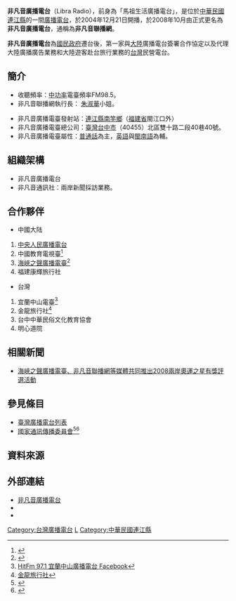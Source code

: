{{廣播電臺
| 電臺名稱         = 非凡音廣播電台
| 英文名稱         = Libra Radio
| 電臺圖片檔案     =
| 電臺圖片尺寸     =
| 電臺圖片名稱     = 
| 通称             = 非凡音聯播網
| 缩写             = 
| 所屬國家         = {{ROC}}
| 總部所在         = [[福建省_(中華民國)|福建省]][[連江縣_(中華民國)|連江縣]][[南竿鄉|南竿鄉]]清水村6號  
| 播放地區         = [[連江縣_(中華民國)|連江縣]][[南竿鄉|南竿鄉]]
| 開播日期         = 2004年12月21日<br/>（{{age in years and days|2004|12|21|age=no}}）
| 停播日期         =
| 主要语言         = [[普通話|普通話]]、[[英語|英語]]、[[閩南語|閩南語]]
| 電臺口號         = 
| 隶属             = 
| 擁有者           = 
| 持股者           = 
| 董事长           = 
| 前電臺名稱       = 馬祖生活廣播電台
| 被取代名稱       = 
| 集團同類頻道     = 
| 重播服務頻道     = 
| 電臺官方網站     = http://www.libraradio.com.tw/
| 備註             = 
| 收听时间01       = [[連江縣_(中華民國)|連江縣]][[南竿鄉|南竿鄉]]
| 收听频率01       = FM98.5
| 線上收聽網站01   = HiNet HiChannel
| 線上收聽網址01   = [http://hichannel.hinet.net/radio/index.do?id=1040 非凡音電台]
}}
{{Infobox Company 
| company_name = 非凡音廣播電台股份有限公司
| company_name_en = Libra Radio Co., Ltd.
| company_logo = 
| company_type = [[股份有限公司|股份有限公司]]
| local_code_name = TW
| local_code = 27243402
| foundation = 2004年12月21日
| location = {{ROC-TW}}<br/>[[台中市|台中市]][[北區_(台中市)|北區]][[雙十路|雙十路]]二段40巷40號
| key_people = [[董事長|董事長]]：[[朱淑華|朱淑華]]<ref>[https://web.archive.org/web/20110707122144/http://big5.am765.com/zt1/ztfl/ypzt/dsyjtzlyh/dsyjtlhyw/200908/t20090814_481276.htm 朱淑華在第十一屆對台灣廣播聯誼會開幕式上的致辭].你好臺灣網. 2009-08-14 [2009-10-16]. （[http://big5.am765.com/zt1/ztfl/ypzt/dsyjtzlyh/dsyjtlhyw/200908/t20090814_481276.htm 原始內容]存檔於2011-07-07）. </ref>
| industry = [[媒體|媒體業]]
| products = 無線電廣播頻道之經營
| revenue = 
| capital = [[新台幣|新台幣]]30,000,000元
| operating_income = 
| net_income = 
| num_employees = 
| parent = 
| subsid = 
| homepage = http://www.libraradio.com.tw/
| footnotes = 
}}
'''非凡音廣播電台'''（Libra Radio），前身為「馬祖生活廣播電台」，是位於[[中華民國|中華民國]][[連江縣_(中華民國)|連江縣]]的一間[[廣播電台|廣播電台]]，於2004年12月21日開播，於2008年10月由正式更名為'''非凡音廣播電台'''，通稱為'''非凡音聯播網'''。

'''非凡音廣播電台'''為[[國民政府|國民政府]]遷台後，第一家與[[大陸|大陸]]廣播電台簽署合作協定以及代理大陸廣播廣告業務和大陸遊客赴台旅行業務的[[台灣|台灣]]民營電台。

== 簡介 ==
*收聽頻率：[[中功率|中功率]]電臺頻率FM98.5。
*非凡音聯播網執行長： [[朱淑華|朱淑華]]小姐。

*非凡音廣播電臺發射站：[[連江縣_(中華民國)|連江縣]][[南竿鄉|南竿鄉]]（[[福建省|福建省]]閩江口外）
*非凡音廣播電臺總公司：[[臺灣|臺灣]][[台中市|台中市]]（40455）北區雙十路二段40巷40號。
*非凡音廣播電臺屬性：[[普通話|普通話]]為主，[[英語|英語]]與[[閩南語|閩南語]]為輔。

== 組織架構 ==
*非凡音廣播電台 
*非凡音通訊社：兩岸新聞採訪業務。

== 合作夥伴 ==
*中國大陆
#[[中央人民廣播電台|中央人民廣播電台]]
#中國教育電視臺<ref>{{Cite web |url=http://www.cetv.cn/ |title=中國教育電視臺 |accessdate=2009-11-02 |archive-date=2009-09-17 |archive-url=https://web.archive.org/web/20090917140303/http://www.cetv.cn/ |dead-url=no }}</ref>
#[[海峽之聲廣播電臺|海峽之聲廣播電臺]]<ref>{{Cite web |url=http://www.vos.com.cn/ |title=中國海峽之聲廣播電臺 |accessdate=2016-05-18 |archive-date=2013-05-30 |archive-url=https://web.archive.org/web/20130530231920/http://www.vos.com.cn/ |dead-url=no }}</ref> 
#福建康輝旅行社 
*台灣
#宜蘭中山電臺<ref>[http://www.facebook.com/hitfm971 HitFm 97.1 宜蘭中山廣播電台 Facebook]</ref> 
#金龍旅行社<ref>[http://www.dragontr.com.tw/ 金龍旅行社]</ref>
#台中中華民俗文化教育協會
#明心道院

== 相關新聞 ==
*[http://www.vos.com.cn/2008/08/05_119364.htm 海峽之聲廣播電臺、非凡音聯播網等媒體共同推出2008兩岸奧運之星有獎評選活動]

== 參見條目 ==
*[[臺灣廣播電台列表|臺灣廣播電台列表]]
*[[國家通訊傳播委員會|國家通訊傳播委員會]]<ref>{{Citation| coauthors=| contribution=對大陸地區廣播　兩岸關係「內化」（上）| title=財團法人卓越新聞獎基金會| coeditors=| publisher=elsanre| place=Taiwan| pages=| date=2009-04-24| year=2009| id= | contribution-url=http://www.feja.org.tw/modules/news007/article.php?storyid=242| format=| accessdate=2009-10-16 }}</ref><ref>{{Citation| coauthors=| contribution=對大陸地區廣播　兩岸關係「內化」（下）| title=財團法人卓越新聞獎基金會| coeditors=| publisher=elsanrel| place=Taiwan| pages=| date= 2009-04-24| year=2009| id= | contribution-url=http://www.feja.org.tw/modules/news007/article.php?storyid=252| format=| accessdate=2009-10-16 }}</ref>

== 資料來源 ==
<div class='references-small'>
<references/>
</div>

== 外部連結 ==
*[http://www.libraradio.com.tw/tw/ 非凡音廣播電台]
*{{facebook|pages/非凡音廣播電台/251636879088|非凡音廣播電台}}
*{{weibo|libraradio|非凡音廣播電台}}

{{Radio in matsu}}
[[Category:台灣廣播電台|Category:台灣廣播電台]]
[[Category:總部位於台中市的工商業機構|L]]
[[Category:中華民國連江縣|Category:中華民國連江縣]]